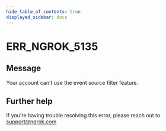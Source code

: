 ```yaml
---
hide_table_of_contents: true
displayed_sidebar: docs
---
```



# ERR_NGROK_5135

## Message

Your account can't use the event source filter feature.

<ErrorDetails error="err_ngrok_5135" />

## Further help

If you're having trouble resolving this error, please reach out to [support@ngrok.com](mailto:support@ngrok.com?subject=Help%20with%20ERR_NGROK_5135)
